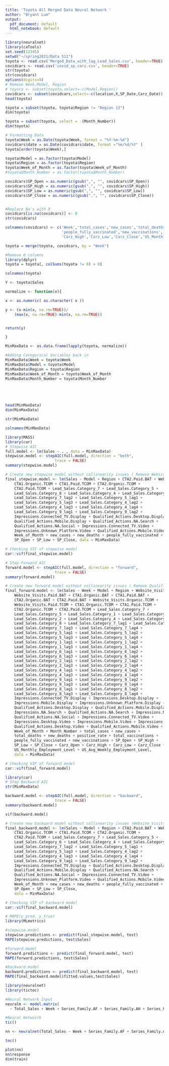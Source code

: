---
title: 'Toyota All Merged Data Neural Network '
author: "Bryant Lum"
output:
  pdf_document: default
  html_notebook: default
---

```{r}
library(neuralnet)
library(caTools)
set.seed(12345)
setwd("~/spring2021/Data 511")
toyota <- read.csv('Merged_Data_with_lag_Lead_Sales.csv', header=TRUE)
covidcars <- read.csv('covid_sp_carz.csv', header=TRUE) 
str(toyota)
str(covidcars)
options(digits=9)
# Remove Week,Model, Region
# toyota <- subset(toyota,select=-c(Model,Region))
covidcars <- subset(covidcars,select=-c(location,X,SP_Date,Carz_Date))
head(toyota)
```
```{r}
toyota = subset(toyota, toyota$Region != "Region 13")
dim(toyota)

toyota = subset(toyota, select = -(Month_Number))
dim(toyota)                
```


```{r}
# Formatting Data
toyota$Week = as.Date(toyota$Week, format = "%Y-%m-%d")
covidcars$date = as.Date(covidcars$date, format ="%m/%d/%Y" )
toyota[order(toyota$Week),]

toyota$Model = as.factor(toyota$Model)
toyota$Region = as.factor(toyota$Region)
toyota$Week_of_Month = as.factor(toyota$Week_of_Month)
#toyota$Month_Number = as.factor(toyota$Month_Number)

covidcars$SP_Open = as.numeric(gsub(",", "", covidcars$SP_Open))
covidcars$SP_High = as.numeric(gsub(",", "", covidcars$SP_High))
covidcars$SP_Low = as.numeric(gsub(",", "", covidcars$SP_Low))
covidcars$SP_Close = as.numeric(gsub(",", "", covidcars$SP_Close))


#Replace Na's with 0
covidcars[is.na(covidcars)] <- 0
str(covidcars)
```

```{r}
colnames(covidcars) <- c('Week','total_cases','new_cases','total_deaths','new_deaths','positive_rate','total_vaccinations',
                         'people_fully_vaccinated','new_vaccinations','SP_Open','SP_High','SP_Low','SP_Close','Carz_Open',
                         'Carz_High','Carz_Low','Carz_Close','US_Monthly_Employment_Level','US_Avg_Weekly_Employment_Level')
```


```{r}
toyota = merge(toyota, covidcars, by = "Week")
```

```{r}
#Remove 0 columns
library(dplyr)
toyota = toyota[, colSums(toyota != 0) > 0]
``` 

```{r}
colnames(toyota)
```

```{r}
Y <- toyota$Sales

normalize <- function(x){

x <- as.numeric( as.character( x ))

y <- (x-min(x, na.rm=TRUE))/
    (max(x, na.rm=TRUE)-min(x, na.rm=TRUE))


return(y)

}

MinMaxData <- as.data.frame(lapply(toyota, normalize))

#Adding Categorical Variables back in
MinMaxData$Week = toyota$Week
MinMaxData$Model = toyota$Model
MinMaxData$Region = toyota$Region
MinMaxData$Week_of_Month = toyota$Week_of_Month
MinMaxData$Month_Number = toyota$Month_Number





head(MinMaxData)
dim(MinMaxData)
```
```{r}
str(MinMaxData)
```


```{r}
colnames(MinMaxData)
```


```{r}
library(MASS)
library(car)
# Stepwise AIC
full.model <- lm(Sales ~ . , data = MinMaxData)
stepwise.model <- stepAIC(full.model, direction = "both", 
                      trace = FALSE)
summary(stepwise.model)
```

```{r}

# Create new stepwise model without collinearity issues ( Remove Website_Visits.Organic.TCOM )
final_stepwise.model <- lm(Sales ~ Model + Region + CTA2.Paid.BAT + Website_Visits.Paid.TCOM + 
    CTA1.Organic.TCOM + CTA1.Paid.TCOM + CTA2.Organic.TCOM + 
    CTA2.Paid.TCOM + Lead_Sales.Category_7 + Lead_Sales.Category_5 + 
    Lead_Sales.Category_6 + Lead_Sales.Category_4 + Lead_Sales.Category_9 + 
    Lead_Sales.Category_7_lag2 + Lead_Sales.Category_5_lag1 + 
    Lead_Sales.Category_5_lag3 + Lead_Sales.Category_4_lag2 + 
    Lead_Sales.Category_4_lag3 + Lead_Sales.Category_4_lag4 + 
    Lead_Sales.Category_9_lag1 + Lead_Sales.Category_9_lag2 + 
    Impressions.Connected_TV.Display + Qualified_Actions.Desktop.Display + 
    Qualified_Actions.Mobile.Display + Qualified_Actions.NA.Search + 
    Qualified_Actions.NA.Social + Impressions.Connected_TV.Video + 
    Impressions.Unknown_Platform.Video + Qualified_Actions.Mobile.Video + 
    Week_of_Month + new_cases + new_deaths + people_fully_vaccinated + 
    SP_Open + SP_Low + SP_Close, data = MinMaxData)

# Checking VIF of stepwise model
car::vif(final_stepwise.model)

```

```{r}
# Step Forward AIC
forward.model <- stepAIC(full.model, direction = "forward", 
                      trace = FALSE)
summary(forward.model)
```

```{r}
# Create new forward model without collinearity issues ( Remove Qualified_Actions.Desktop.Display, Qualified_Actions.Mobile.Display, Website_Visits.Organic.TCOM, CTA2.Organic.TCOM, Impressions.Mobile.Display, Qualified_Actions.Desktop.Video, CTA2.Paid.TCOM, Qualified_Actions.Mobile.Video )
final_forward.model <- lm(Sales ~ Week + Model + Region + Website_Visits.Organic.BAT + 
    Website_Visits.Paid.BAT + CTA1.Organic.BAT + CTA1.Paid.BAT + 
    CTA2.Organic.BAT + CTA2.Paid.BAT + Website_Visits.Organic.TCOM + 
    Website_Visits.Paid.TCOM + CTA1.Organic.TCOM + CTA1.Paid.TCOM + 
    CTA2.Organic.TCOM + CTA2.Paid.TCOM + Lead_Sales.Category_7 + 
    Lead_Sales.Category_5 + Lead_Sales.Category_1 + Lead_Sales.Category_6 + 
    Lead_Sales.Category_2 + Lead_Sales.Category_4 + Lead_Sales.Category_9 + 
    Lead_Sales.Category_8 + Lead_Sales.Category_7_lag1 + Lead_Sales.Category_7_lag2 + 
    Lead_Sales.Category_7_lag3 + Lead_Sales.Category_7_lag4 + 
    Lead_Sales.Category_5_lag1 + Lead_Sales.Category_5_lag2 + 
    Lead_Sales.Category_5_lag3 + Lead_Sales.Category_5_lag4 + 
    Lead_Sales.Category_1_lag1 + Lead_Sales.Category_1_lag2 + 
    Lead_Sales.Category_1_lag3 + Lead_Sales.Category_1_lag4 + 
    Lead_Sales.Category_6_lag1 + Lead_Sales.Category_6_lag2 + 
    Lead_Sales.Category_6_lag3 + Lead_Sales.Category_6_lag4 + 
    Lead_Sales.Category_2_lag1 + Lead_Sales.Category_2_lag2 + 
    Lead_Sales.Category_2_lag3 + Lead_Sales.Category_2_lag4 + 
    Lead_Sales.Category_4_lag1 + Lead_Sales.Category_4_lag2 + 
    Lead_Sales.Category_4_lag3 + Lead_Sales.Category_4_lag4 + 
    Lead_Sales.Category_9_lag1 + Lead_Sales.Category_9_lag2 + 
    Lead_Sales.Category_9_lag3 + Lead_Sales.Category_9_lag4 + 
    Lead_Sales.Category_8_lag1 + Lead_Sales.Category_8_lag2 + 
    Lead_Sales.Category_8_lag3 + Lead_Sales.Category_8_lag4 + 
    Impressions.Connected_TV.Display + Impressions.Desktop.Display + 
    Impressions.Mobile.Display + Impressions.Unknown_Platform.Display + 
    Qualified_Actions.Desktop.Display + Qualified_Actions.Mobile.Display + 
    Impressions.NA.Search + Qualified_Actions.NA.Search + Impressions.NA.Social + 
    Qualified_Actions.NA.Social + Impressions.Connected_TV.Video + 
    Impressions.Desktop.Video + Impressions.Mobile.Video + Impressions.Unknown_Platform.Video + 
    Qualified_Actions.Desktop.Video + Qualified_Actions.Mobile.Video + 
    Week_of_Month + Month_Number + total_cases + new_cases + 
    total_deaths + new_deaths + positive_rate + total_vaccinations + 
    people_fully_vaccinated + new_vaccinations + SP_Open + SP_High + 
    SP_Low + SP_Close + Carz_Open + Carz_High + Carz_Low + Carz_Close + 
    US_Monthly_Employment_Level + US_Avg_Weekly_Employment_Level, 
    data = MinMaxData)

# Checking VIF of forward model
car::vif(final_forward.model)

```

```{r}
library(car)
# Step Backward AIC
str(MinMaxData)

backward.model <- stepAIC(full.model, direction = "backward", 
                      trace = FALSE)
summary(backward.model)

vif(backward.model)
```


```{r}
# Create new backward model without collinearity issues (Website_Visits.Organic.TCOM)
final_backward.model <- lm(Sales ~ Model + Region + CTA2.Paid.BAT + Website_Visits.Paid.TCOM + 
    CTA1.Organic.TCOM + CTA1.Paid.TCOM + CTA2.Organic.TCOM + 
    CTA2.Paid.TCOM + Lead_Sales.Category_7 + Lead_Sales.Category_5 + 
    Lead_Sales.Category_6 + Lead_Sales.Category_4 + Lead_Sales.Category_9 + 
    Lead_Sales.Category_7_lag2 + Lead_Sales.Category_5_lag1 + 
    Lead_Sales.Category_5_lag3 + Lead_Sales.Category_4_lag2 + 
    Lead_Sales.Category_4_lag3 + Lead_Sales.Category_4_lag4 + 
    Lead_Sales.Category_9_lag1 + Lead_Sales.Category_9_lag2 + 
    Impressions.Connected_TV.Display + Qualified_Actions.Desktop.Display + 
    Qualified_Actions.Mobile.Display + Qualified_Actions.NA.Search + 
    Qualified_Actions.NA.Social + Impressions.Connected_TV.Video + 
    Impressions.Unknown_Platform.Video + Qualified_Actions.Mobile.Video + 
    Week_of_Month + new_cases + new_deaths + people_fully_vaccinated +
    SP_Open + SP_Low + SP_Close, 
    data = MinMaxData)

# Checking VIF of backward model
car::vif(final_backward.model)

```


```{r}
# MAPE(y_pred, y_true)
library(MLmetrics)

#stepwise.model
stepwise.predictions <- predict(final_stepwise.model, test)
MAPE(stepwise.predictions, test$Sales)

#forward.model
forward.predictions <- predict(final_forward.model, test)
MAPE(forward.predictions, test$Sales)

#backward.model 
backward.predictions <- predict(final_backward.model, test)
MAPE(final_backward.model$fitted.values,test$Sales)
```










```{r}
library(neuralnet)
library(tictoc)

#Neural Network Input
neuralm <- model.matrix( 
  ~ Total_Sales + Week + Series_Family.AF + Series_Family.AH + Series_Family.AL + Series_Family.AR + Series_Family.AW + Impressions + Qualified.Actions + Website.Visits + CTA2 + CTA1, data = train )

```

```{r}
#Neural Netwoirk
tic()

nn <- neuralnet(Total_Sales ~ Week + Series_Family.AF + Series_Family.AH + Series_Family.AL + Series_Family.AR + Series_Family.AW + Impressions + Qualified.Actions + Website.Visits + CTA2 + CTA1, data=neuralm,  hidden=c(4,2), err.fct = "sse", linear.output=FALSE)

toc()

plot(nn)
nn$response
dim(train)
```

```{r}

```


